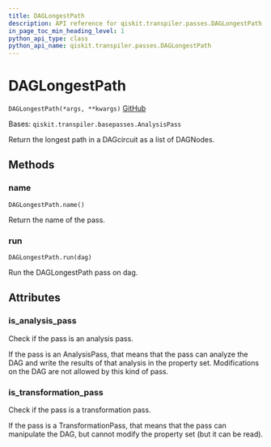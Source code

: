 ```yaml
---
title: DAGLongestPath
description: API reference for qiskit.transpiler.passes.DAGLongestPath
in_page_toc_min_heading_level: 1
python_api_type: class
python_api_name: qiskit.transpiler.passes.DAGLongestPath
---
```


# DAGLongestPath

<span id="qiskit.transpiler.passes.DAGLongestPath" />

`DAGLongestPath(*args, **kwargs)` [GitHub](https://github.com/qiskit/qiskit/tree/stable/0.18/qiskit/transpiler/passes/analysis/dag_longest_path.py "view source code")

Bases: `qiskit.transpiler.basepasses.AnalysisPass`

Return the longest path in a DAGcircuit as a list of DAGNodes.

## Methods

### name

<span id="qiskit.transpiler.passes.DAGLongestPath.name" />

`DAGLongestPath.name()`

Return the name of the pass.

### run

<span id="qiskit.transpiler.passes.DAGLongestPath.run" />

`DAGLongestPath.run(dag)`

Run the DAGLongestPath pass on dag.

## Attributes

<span id="qiskit.transpiler.passes.DAGLongestPath.is_analysis_pass" />

### is\_analysis\_pass

Check if the pass is an analysis pass.

If the pass is an AnalysisPass, that means that the pass can analyze the DAG and write the results of that analysis in the property set. Modifications on the DAG are not allowed by this kind of pass.

<span id="qiskit.transpiler.passes.DAGLongestPath.is_transformation_pass" />

### is\_transformation\_pass

Check if the pass is a transformation pass.

If the pass is a TransformationPass, that means that the pass can manipulate the DAG, but cannot modify the property set (but it can be read).

